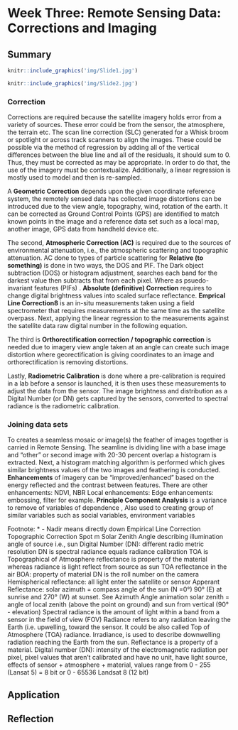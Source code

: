 # Week Three: Remote Sensing Data: Corrections and Imaging

## Summary 

```r

knitr::include_graphics('img/Slide1.jpg')

```


```r

knitr::include_graphics('img/Slide2.jpg')

```

### Correction

Corrections are required because the satellite imagery holds error from a variety of sources. These error could be from the sensor, the atmosphere, the terrain etc. The scan line correction (SLC) generated for a Whisk broom or spotlight or across track scanners to align the images. These could be possible via the method of regression by adding all of the vertical differences between the blue line and all of the residuals, it should sum to 0. Thus, they must be corrected as may be appropriate. In order to do that, the use of the imagery must be contextualize. Additionally, a linear regression is mostly used to model and then is re-sampled.

A **Geometric Correction** depends upon the given coordinate reference system, the remotely sensed data has collected image distortions can be introduced due to the view angle, topography, wind, rotation of the earth. It can be corrected as Ground Control Points (GPS) are identified to match known points in the image and a reference data set such as a local map, another image, GPS data from handheld device etc.

The second, **Atmospheric Correction (AC)** is required due to the sources of environmental attenuation, i.e., the atmospheric scattering and topographic attenuation. AC done to types of particle scattering for **Relative (to something)** is done in two ways, the DOS and PIF. The Dark object subtraction (DOS) or histogram adjustment, searches each band for the darkest value then subtracts that from each pixel. Where as psuedo-invariant features (PIFs) . **Absolute (definitive) Correction** requires to change digital brightness values into scaled surface reflectance. **Emprical Line Correction8** is an in-situ measurements taken using a field spectrometer that requires measurements at the same time as the satellite overpass. Next, applying the linear regression to the measurements against the satellite data raw digital number in the following equation.

The third is **Orthorectification correction / topographic correction** is needed due to imagery view angle taken at an angle can create such image distortion where georectification is giving coordinates to an image and orthorectification is removing distortions.

Lastly, **Radiometric Calibration** is done where a pre-calibration is required in a lab before a sensor is launched, it is then uses these measurements to adjust the data from the sensor. The image brightness and distribution as a Digital Number (or DN) gets captured by the sensors, converted to spectral radiance is the radiometric calibration.


### Joining data sets

To creates a seamless mosaic or image(s) the feather of images together is carried in Remote Sensing. The seamline is dividing line with a base image and "other" or second image with 20-30 percent overlap a histogram is extracted. Next, a histogram matching algorithm is performed which gives similar brightness values of the two images and feathering is conducted. **Enhancements** of imagery can be "improved/enhanced" based on the energy reflected and the contrast between features. There are other enhancements: NDVI, NBR Local enhancements: Edge enhancements: embossing, filter for example. **Principle Component Analysis** is a variance to remove of variables of dependence , Also used to creating group of similar variables such as social variables, environment variables



Footnote: \* - Nadir means directly down Empirical Line Correction Topographic Correction Spot m Solar Zenith Angle describing illumination angle of source i.e., sun Digital Number (DN): different radio metric resolution DN is spectral radiance equals radiance calibration TOA is Topographical of Atmosphere reflectance is property of the material whereas radiance is light reflect from source as sun TOA reflectance in the air BOA: property of material DN is the roll number on the camera Hemispherical reflectance: all light enter the satellite or sensor Apperant Reflectance: solar azimuth = compass angle of the sun (N =0°) 90° (E) at sunrise and 270° (W) at sunset. See Azimuth Angle animation solar zenith = angle of local zenith (above the point on ground) and sun from vertical (90° - elevation) Spectral radiance is the amount of light within a band from a sensor in the field of view (FOV) Radiance refers to any radiation leaving the Earth (i.e. upwelling, toward the sensor. It could be also called Top of Atmosphere (TOA) radiance. Irradiance, is used to describe downwelling radiation reaching the Earth from the sun. Reflectance is a property of a material. Digital number (DN): intensity of the electromagnetic radiation per pixel, pixel values that aren't calibrated and have no unit, have light source, effects of sensor + atmosphere + material, values range from 0 - 255 (Lansat 5) = 8 bit or 0 - 65536 Landsat 8 (12 bit)

## Application


## Reflection
